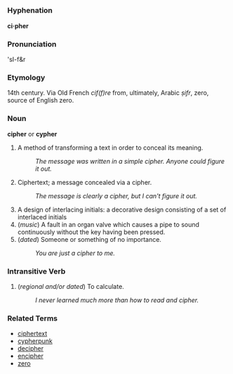 =={{en}}==

===Hyphenation===
'''ci·pher'''

===Pronunciation===
'sI-f&r

===Etymology===
14th century. Via Old French ''cif(f)re''  from, ultimately, Arabic ''ṣifr'', zero, source of English zero.
 
===Noun===
'''cipher''' or '''cypher''' 
# A method of transforming a text in order to conceal its meaning. <!-- Taken from http://people.cornell.edu/pages/heb4/ciphers.html Do we have permission? -->
#: ''The message was written in a simple cipher.  Anyone could figure it out.''
# Ciphertext; a message concealed via a cipher.
#: ''The message is clearly a cipher, but I can't figure it out.''
# A design of interlacing initials: a decorative design consisting of a set of interlaced initials <!-- Taken from http://www.archivists.org/glossary/term_details.asp?DefinitionKey=181 Do we have permission?  -->
# (''music'') A fault in an organ valve which causes a pipe to sound continuously without the key having been pressed.
# (''dated'') Someone or something of no importance.
#: ''You are just a cipher to me.''

===Intransitive Verb===
# (''regional and/or dated'') To calculate.
#: ''I never learned much more than how to read and cipher.''

===Related Terms===
*[[ciphertext]]
*[[cypherpunk]]
*[[decipher]]
*[[encipher]]
*[[zero]]